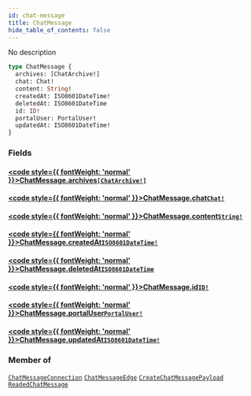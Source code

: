 ```yaml
---
id: chat-message
title: ChatMessage
hide_table_of_contents: false
---
```








No description

```graphql
type ChatMessage {
  archives: [ChatArchive!]
  chat: Chat!
  content: String!
  createdAt: ISO8601DateTime!
  deletedAt: ISO8601DateTime
  id: ID!
  portalUser: PortalUser!
  updatedAt: ISO8601DateTime!
}
```


### Fields

#### [<code style={{ fontWeight: 'normal' }}>ChatMessage.<b>archives</b></code>](#)<Bullet />[`[ChatArchive!]`](/api/graphql/documentation/objects/chat-archive) <Badge class="secondary" text="list"/> <Badge class="secondary" text="object"/>
> 
> 

#### [<code style={{ fontWeight: 'normal' }}>ChatMessage.<b>chat</b></code>](#)<Bullet />[`Chat!`](/api/graphql/documentation/objects/chat) <Badge class="secondary" text="non-null"/> <Badge class="secondary" text="object"/>
> 
> 

#### [<code style={{ fontWeight: 'normal' }}>ChatMessage.<b>content</b></code>](#)<Bullet />[`String!`](/api/graphql/documentation/scalars/string) <Badge class="secondary" text="non-null"/> <Badge class="secondary" text="scalar"/>
> 
> 

#### [<code style={{ fontWeight: 'normal' }}>ChatMessage.<b>createdAt</b></code>](#)<Bullet />[`ISO8601DateTime!`](/api/graphql/documentation/scalars/iso8601-date-time) <Badge class="secondary" text="non-null"/> <Badge class="secondary" text="scalar"/>
> 
> 

#### [<code style={{ fontWeight: 'normal' }}>ChatMessage.<b>deletedAt</b></code>](#)<Bullet />[`ISO8601DateTime`](/api/graphql/documentation/scalars/iso8601-date-time) <Badge class="secondary" text="scalar"/>
> 
> 

#### [<code style={{ fontWeight: 'normal' }}>ChatMessage.<b>id</b></code>](#)<Bullet />[`ID!`](/api/graphql/documentation/scalars/id) <Badge class="secondary" text="non-null"/> <Badge class="secondary" text="scalar"/>
> 
> 

#### [<code style={{ fontWeight: 'normal' }}>ChatMessage.<b>portalUser</b></code>](#)<Bullet />[`PortalUser!`](/api/graphql/documentation/objects/portal-user) <Badge class="secondary" text="non-null"/> <Badge class="secondary" text="object"/>
> 
> 

#### [<code style={{ fontWeight: 'normal' }}>ChatMessage.<b>updatedAt</b></code>](#)<Bullet />[`ISO8601DateTime!`](/api/graphql/documentation/scalars/iso8601-date-time) <Badge class="secondary" text="non-null"/> <Badge class="secondary" text="scalar"/>
> 
> 



### Member of

[`ChatMessageConnection`](/api/graphql/documentation/objects/chat-message-connection)  <Badge class="secondary" text="object"/><Bullet />[`ChatMessageEdge`](/api/graphql/documentation/objects/chat-message-edge)  <Badge class="secondary" text="object"/><Bullet />[`CreateChatMessagePayload`](/api/graphql/documentation/objects/create-chat-message-payload)  <Badge class="secondary" text="object"/><Bullet />[`ReadedChatMessage`](/api/graphql/documentation/objects/readed-chat-message)  <Badge class="secondary" text="object"/>



